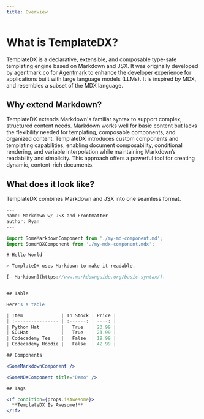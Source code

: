 ```yaml
---
title: Overview
---
```


# What is TemplateDX?

TemplateDX is a declarative, extensible, and composable type-safe templating engine based on Markdown and JSX.
It was originally developed by agentmark.co for [Agentmark](https://github.com/agentmark-ai/agentmark)
to enhance the developer experience for applications built with large language models (LLMs). It is inspired by MDX,
and resembles a subset of the MDX language.

## Why extend Markdown?

TemplateDX extends Markdown's familiar syntax to support complex, structured content needs. 
Markdown works well for basic content but lacks the flexibility needed for templating, composable components, 
and organized content. TemplateDX introduces custom components and templating capabilities, enabling document composability, 
conditional rendering, and variable interpolation while maintaining Markdown’s readability and simplicity. 
This approach offers a powerful tool for creating dynamic, content-rich documents.

## What does it look like?

TemplateDX combines Markdown and JSX into one seamless format.

```jsx
---
name: Markdown w/ JSX and Frontmatter
author: Ryan
---

import SomeMarkdownComponent from './my-md-component.md';
import SomeMDXComponent from './my-mdx-component.mdx';

# Hello World

> TemplateDX uses Markdown to make it readable.

[— Markdown](https://www.markdownguide.org/basic-syntax/).


## Table

Here's a table

| Item              | In Stock | Price |
| :---------------- | :------: | ----: |
| Python Hat        |   True   | 23.99 |
| SQLHat            |   True   | 23.99 |
| Codecademy Tee    |   False  | 19.99 |
| Codecademy Hoodie |   False  | 42.99 |

## Components

<SomeMarkdownComponent />

<SomeMDXComponent title="Demo" />

## Tags

<If condition={props.isAwesome}>
  **TemplateDX Is Awesome!**
</If>
```
